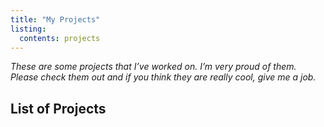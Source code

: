 ```yaml
---
title: "My Projects"
listing:
  contents: projects
---
```


*These are some projects that I've worked on. I'm very proud of them. Please check them out and if you think they are really cool, give me a job.*

## List of Projects
